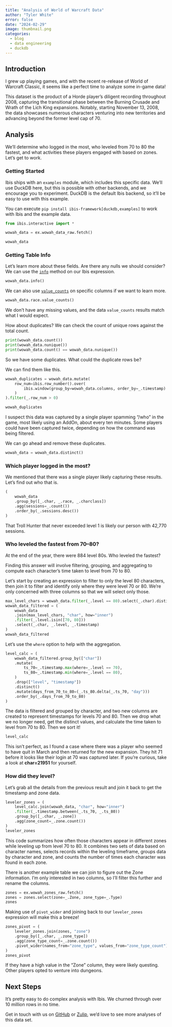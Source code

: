 ```yaml
---
title: "Analysis of World of Warcraft Data"
author: "Tyler White"
error: false
date: "2024-02-29"
image: thumbnail.png
categories:
  - blog
  - data engineering
  - duckdb
---
```


## Introduction

I grew up playing games, and with the recent re-release of World of Warcraft Classic,
it seems like a perfect time to analyze some in-game data!

This dataset is the product of a Horde player's diligent recording throughout 2008,
capturing the transitional phase between the Burning Crusade and Wrath of the Lich King
expansions. Notably, starting November 13, 2008, the data showcases numerous characters
venturing into new territories and advancing beyond the former level cap of 70.

## Analysis

We'll determine who logged in the most, who leveled from 70 to 80 the fastest, and
what activities these players engaged with based on zones. Let's get to work.

### Getting Started

Ibis ships with an `examples` module, which includes this specific data. We'll use DuckDB
here, but this is possible with other backends, and we encourage you to experiment.
DuckDB is the default Ibis backend, so it'll be easy to use with this example.

You can execute `pip install ibis-framework[duckdb,examples]` to work with Ibis and the
example data.

```python
from ibis.interactive import *

wowah_data = ex.wowah_data_raw.fetch()

wowah_data
```

### Getting Table Info

Let's learn more about these fields. Are there any nulls we should consider? We can
use the [`info`](../../reference/expression-tables.qmd#ibis.expr.types.relations.Table.info)
method on our Ibis expression.

```python
wowah_data.info()
```

We can also use [`value_counts`](../../reference/expression-generic.qmd#ibis.expr.types.generic.Column.value_counts)
on specific columns if we want to learn more.

```python
wowah_data.race.value_counts()
```

We don't have any missing values, and the data `value_counts` results match what I would
expect.

How about duplicates? We can check the count of unique rows against the total count.

```python
print(wowah_data.count())
print(wowah_data.nunique())
print(wowah_data.count() == wowah_data.nunique())
```

So we have some duplicates. What could the duplicate rows be?

We can find them like this.

```python
wowah_duplicates = wowah_data.mutate(
    row_num=ibis.row_number().over(
        ibis.window(group_by=wowah_data.columns, order_by=_.timestamp)
    )
).filter(_.row_num > 0)

wowah_duplicates
```

I suspect this data was captured by a single player spamming “/who” in the game, most
likely using an AddOn, about every ten minutes. Some players could
have been captured twice, depending on how the command was being filtered.

We can go ahead and remove these duplicates.

```python
wowah_data = wowah_data.distinct()
```

### Which player logged in the most?

We mentioned that there was a single player likely capturing these results.
Let's find out who that is.

```python
(
    wowah_data
    .group_by([_.char, _.race, _.charclass])
    .agg(sessions=_.count())
    .order_by(_.sessions.desc())
)
```

That Troll Hunter that never exceeded level 1 is likely our person with 42,770 sessions.

### Who leveled the fastest from 70–80?

At the end of the year, there were 884 level 80s. Who leveled the fastest?

Finding this answer will involve filtering, grouping, and aggregating to compute
each character's time taken to level from 70 to 80.

Let's start by creating an expression to filter to only the level 80 characters, then
join it to filter and identify only where they were level 70 or 80. We're only concerned
with three columns so that we will select only those.

```python
max_level_chars = wowah_data.filter(_.level == 80).select(_.char).distinct()
wowah_data_filtered = (
    wowah_data
    .join(max_level_chars, "char", how="inner")
    .filter(_.level.isin([70, 80]))
    .select(_.char, _.level, _.timestamp)
)
wowah_data_filtered
```

Let's use the `where` option to help with the aggregation.

```python
level_calc = (
    wowah_data_filtered.group_by(["char"])
    .mutate(
        ts_70=_.timestamp.max(where=_.level == 70),
        ts_80=_.timestamp.min(where=_.level == 80),
    )
    .drop(["level", "timestamp"])
    .distinct()
    .mutate(days_from_70_to_80=(_.ts_80.delta(_.ts_70, "day")))
    .order_by(_.days_from_70_to_80)
)
```

The data is filtered and grouped by character, and two new columns are created to
represent timestamps for levels 70 and 80. Then we drop what we no longer need, get the
distinct values, and calculate the time taken to level from 70 to 80. Then we sort it!

```python
level_calc
```

This isn't perfect, as I found a case where there was a player who seemed to have quit
in March and then returned for the new expansion. They hit 71 before it looks like their
login at 70 was captured later. If you're curious, take a look at **char=21951** for yourself.

### How did they level?

Let's grab all the details from the previous result and join it back to get the
timestamp and zone data.

```python
leveler_zones = (
    level_calc.join(wowah_data, "char", how="inner")
    .filter(_.timestamp.between(_.ts_70, _.ts_80))
    .group_by([_.char, _.zone])
    .agg(zone_count=_.zone.count())
)
leveler_zones
```

This code summarizes how often those characters appear in different zones while leveling
up from level 70 to 80. It combines two sets of data based on character names, selects
records within the leveling timeframe, groups data by character and zone, and counts the
number of times each character was found in each zone.

There is another example table we can join to figure out the Zone information. I'm only
interested in two columns, so I'll filter this further and rename the columns.

```python
zones = ex.wowah_zones_raw.fetch()
zones = zones.select(zone=_.Zone, zone_type=_.Type)
zones
```

Making use of `pivot_wider` and joining back to our `leveler_zones` expression will make
this a breeze!

```python
zones_pivot = (
    leveler_zones.join(zones, "zone")
    .group_by([_.char, _.zone_type])
    .agg(zone_type_count=_.zone.count())
    .pivot_wider(names_from="zone_type", values_from="zone_type_count")
)
zones_pivot
```

If they have a high value in the "Zone" column, they were likely questing. Other
players opted to venture into dungeons.

## Next Steps

It's pretty easy to do complex analysis with Ibis. We churned through over 10 million rows
in no time.

Get in touch with us on [GitHub](https://github.com/ibis-project) or
[Zulip](https://ibis-project.zulipchat.com/), we'd love to see more analyses of this
data set.

